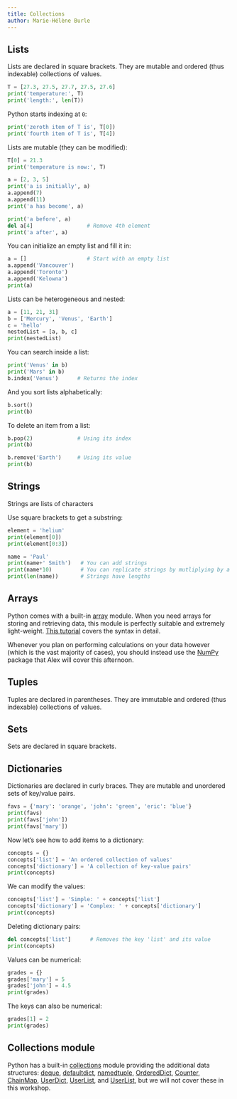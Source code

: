 ```yaml
---
title: Collections
author: Marie-Hélène Burle
---
```


## Lists

Lists are declared in square brackets. They are mutable and ordered (thus indexable) collections of values.

```python
T = [27.3, 27.5, 27.7, 27.5, 27.6]
print('temperature:', T)
print('length:', len(T))
```

Python starts indexing at `0`:

```python
print('zeroth item of T is', T[0])
print('fourth item of T is', T[4])
```

Lists are mutable (they can be modified):

```python
T[0] = 21.3
print('temperature is now:', T)
```

```python
a = [2, 3, 5]
print('a is initially', a)
a.append(7)
a.append(11)
print('a has become', a)
```

```python
print('a before', a)
del a[4]                 # Remove 4th element
print('a after', a)
```

You can initialize an empty list and fill it in:

```python
a = []                   # Start with an empty list
a.append('Vancouver')
a.append('Toronto')
a.append('Kelowna')
print(a)
```

Lists can be heterogeneous and nested:

```python
a = [11, 21, 31]
b = ['Mercury', 'Venus', 'Earth']
c = 'hello'
nestedList = [a, b, c]
print(nestedList)
```

You can search inside a list:

```python
print('Venus' in b)
print('Mars' in b)
b.index('Venus')      # Returns the index
```

And you sort lists alphabetically:

```python
b.sort()
print(b)
```

To delete an item from a list:

```python
b.pop(2)              # Using its index
print(b)

b.remove('Earth')     # Using its value
print(b)
```

## Strings

Strings are lists of characters

Use square brackets to get a substring:

```python
element = 'helium'
print(element[0])
print(element[0:3])
```

```python
name = 'Paul'
print(name+' Smith')   # You can add strings
print(name*10)         # You can replicate strings by mutliplying by a number
print(len(name))       # Strings have lengths
```

## Arrays

Python comes with a built-in [array](https://docs.python.org/3/library/array.html) module. When you need arrays for storing and retrieving data, this module is perfectly suitable and extremely light-weight. [This tutorial](https://www.softwaretestinghelp.com/how-to-use-python-array/) covers the syntax in detail.

Whenever you plan on performing calculations on your data however (which is the vast majority of cases), you should instead use the [NumPy](https://numpy.org/) package that Alex will cover this afternoon.

## Tuples

Tuples are declared in parentheses. They are immutable and ordered (thus indexable) collections of values.

## Sets

Sets are declared in square brackets.

## Dictionaries

Dictionaries are declared in curly braces. They are mutable and unordered sets of key/value pairs.

```python
favs = {'mary': 'orange', 'john': 'green', 'eric': 'blue'}
print(favs)
print(favs['john'])
print(favs['mary'])
```

Now let's see how to add items to a dictionary:

```python
concepts = {}
concepts['list'] = 'An ordered collection of values'
concepts['dictionary'] = 'A collection of key-value pairs'
print(concepts)
```

We can modify the values:

```python
concepts['list'] = 'Simple: ' + concepts['list']
concepts['dictionary'] = 'Complex: ' + concepts['dictionary']
print(concepts)
```

Deleting dictionary pairs:

```python
del concepts['list']      # Removes the key 'list' and its value
print(concepts)
```

Values can be numerical:

```python
grades = {}
grades['mary'] = 5
grades['john'] = 4.5
print(grades)
```

The keys can also be numerical:

```python
grades[1] = 2
print(grades)
```

## Collections module

Python has a built-in [collections](https://docs.python.org/3/library/collections.html) module providing the additional data structures: [deque](https://docs.python.org/3/library/collections.html#collections.deque), [defaultdict](https://docs.python.org/3/library/collections.html#collections.defaultdict), [namedtuple](https://docs.python.org/3/library/collections.html#collections.namedtuple), [OrderedDict](https://docs.python.org/3/library/collections.html#collections.OrderedDict), [Counter](https://docs.python.org/3/library/collections.html#collections.Counter), [ChainMap](https://docs.python.org/3/library/collections.html#collections.ChainMap), [UserDict](https://docs.python.org/3/library/collections.html#collections.UserDict), [UserList](https://docs.python.org/3/library/collections.html#collections.UserList), and [UserList](https://docs.python.org/3/library/collections.html#collections.UserString), but we will not cover these in this workshop.
